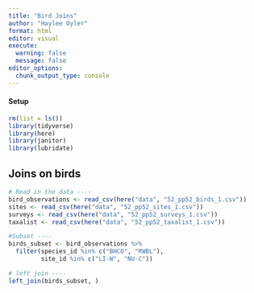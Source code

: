 ```yaml
---
title: "Bird Joins"
author: "Haylee Oyler"
format: html
editor: visual
execute:
  warning: false
  message: false
editor_options: 
  chunk_output_type: console
---
```


#### Setup
```r
rm(list = ls())
library(tidyverse)
library(here)
library(janitor)
library(lubridate)
```

## Joins on birds

```r
# Read in the data ----
bird_observations <- read_csv(here("data", "52_pp52_birds_1.csv"))
sites <- read_csv(here("data", "52_pp52_sites_1.csv"))
surveys <- read_csv(here("data", "52_pp52_surveys_1.csv"))
taxalist <- read_csv(here("data", "52_pp52_taxalist_1.csv"))

#Subset ----
birds_subset <- bird_observations %>% 
  filter(species_id %in% c("BHCO", "RWBL"), 
         site_id %in% c("LI-W", "NU-C"))
```

```r
# left join ----
left_join(birds_subset, )
```

